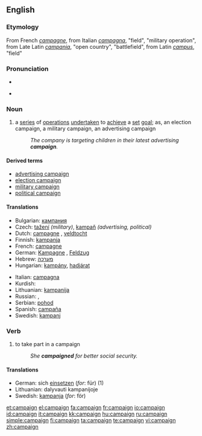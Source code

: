 ==English==
{{wikipedia}}

===Etymology===
From French ''[[campagne]]'', from Italian ''[[campagna]]'', "field", "military operation", from Late Latin ''[[campania]]'', "open country", "battlefield", from Latin ''[[campus]]'', "field"

===Pronunciation===
* {{audio|en-us-campaign.ogg|Audio (US)}}

* {{rhymes|eɪn}}

===Noun===
{{en-noun}}

# a [[series]] of [[operation]]s [[undertaken]] to [[achieve]] a [[set]] [[goal]]; as, an election campaign, a military campaign, an advertising campaign
#: ''The company is targeting children in their latest advertising '''campaign'''.''

====Derived terms====
* [[advertising campaign]]
* [[election campaign]]
* [[military campaign]]
* [[political campaign]]

====Translations====
{{top}}
* Bulgarian: [[кампания]] {{f}}
* Czech: [[tažení]] {{n}} ''(military)'', [[kampaň]] {{f}} ''(advertising, political)''
* Dutch: [[campagne]] {{f}}, [[veldtocht]] {{m}}
* Finnish: [[kampanja]]
* French: [[campagne]] {{f}}
* German: [[Kampagne]] {{f}}, [[Feldzug]] {{m}}
* Hebrew: [[מערכה]] {{f}}
* Hungarian: [[kampány]], [[hadjárat]]
{{mid}}
* Italian: [[campagna]] {{f}}
* Kurdish: {{KUchar|[[حه‌مله‌]]}}
* Lithuanian: [[kampanija]]
* Russian: {{t|ru|поход|m|tr=poxód}}, {{t|ru|кампания|f|tr=kampánija}}
* Serbian: [[pohod]] {{m}}
* Spanish: [[campaña]] {{f}}
* Swedish: [[kampanj]]
{{bottom}}

===Verb===
{{en-verb}}

# {{intransitive}} to take part in a campaign
#: ''She '''campaigned''' for better social security.''

====Translations====
* German: sich [[einsetzen]] (''for'': für) (1)
* Lithuanian: dalyvauti kampanijoje
* Swedish: [[kampanja]] (''for'': för)

[[et:campaign]]
[[el:campaign]]
[[fa:campaign]]
[[fr:campaign]]
[[io:campaign]]
[[id:campaign]]
[[it:campaign]]
[[kk:campaign]]
[[hu:campaign]]
[[ru:campaign]]
[[simple:campaign]]
[[fi:campaign]]
[[ta:campaign]]
[[te:campaign]]
[[vi:campaign]]
[[zh:campaign]]